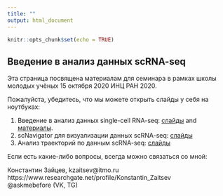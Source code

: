 ```yaml
---
title: ""
output: html_document
---
```


```r
knitr::opts_chunk$set(echo = TRUE)
```

## Введение в анализ данных scRNA-seq

Эта страница посвящена материалам для семинара в рамках школы молодых учёных 15 октября 2020  ИНЦ РАН 2020.

Пожалуйста, убедитесь, что мы можете открыть слайды у себя на ноутбуках:

1. Введение в анализ данных single-cell RNA-seq: <a href="https://konsolerr.github.io/incras_2020/scrna_seq_intro" target="_blank">слайды</a> and <a href="https://konsolerr.github.io/incras_2020/scrna_seq_intro/materials.zip" target="_blank">материалы</a>.
2. scNavigator для визуализации данных scRNA-seq: <a href="https://konsolerr.github.io/incras_2020/sce.pdf" target="_blank">слайды</a>
3. Анализ траекторий по данным scRNA-seq: <a href="https://konsolerr.github.io/incras_2020/trajectory.pdf" target="_blank">слайды</a>


Если есть какие-либо вопросы, всегда можно связаться со мной:

Константин Зайцев, kzaitsev\@itmo.ru  
https://www.researchgate.net/profile/Konstantin_Zaitsev  
\@askmebefore (VK, TG)
